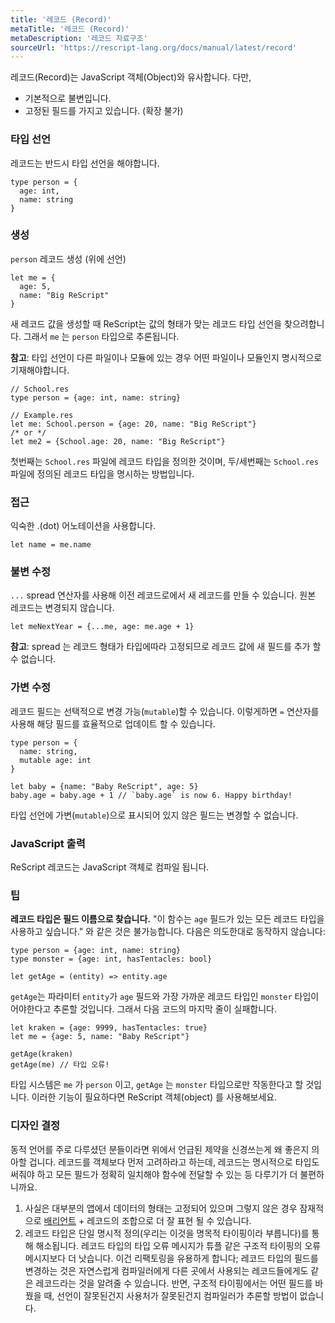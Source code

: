 ```yaml
---
title: '레코드 (Record)'
metaTitle: '레코드 (Record)'
metaDescription: '레코드 자료구조'
sourceUrl: 'https://rescript-lang.org/docs/manual/latest/record'
---
```


레코드(Record)는 JavaScript 객체(Object)와 유사합니다. 다만,

- 기본적으로 불변입니다.
- 고정된 필드를 가지고 있습니다. (확장 불가)

### 타입 선언
레코드는 반드시 타입 선언을 해야합니다.
```
type person = {
  age: int,
  name: string
}
```

### 생성
`person` 레코드 생성 (위에 선언)
```
let me = {
  age: 5,
  name: "Big ReScript"
}
```
새 레코드 값을 생성할 때 ReScript는 값의 형태가 맞는 레코드 타입 선언을 찾으려합니다. 그래서 `me` 는 `person` 타입으로 추론됩니다.

**참고**: 타입 선언이 다른 파일이나 모듈에 있는 경우 어떤 파일이나 모듈인지 명시적으로 기재해야합니다.
```
// School.res
type person = {age: int, name: string}

// Example.res
let me: School.person = {age: 20, name: "Big ReScript"}
/* or */
let me2 = {School.age: 20, name: "Big ReScript"}
```
첫번째는 `School.res` 파일에 레코드 타입을 정의한 것이며, 두/세번째는 `School.res` 파일에 정의된 레코드 타입을 명시하는 방법입니다.


### 접근
익숙한 .(dot) 어노테이션을 사용합니다.
```
let name = me.name
```

### 불변 수정
`...` spread 연산자를 사용해 이전 레코드로에서 새 레코드를 만들 수 있습니다. 원본 레코드는 변경되지 않습니다.
```
let meNextYear = {...me, age: me.age + 1}
```
**참고**: spread 는 레코드 형태가 타입에따라 고정되므로 레코드 값에 새 필드를 추가 할 수 없습니다.

### 가변 수정
레코드 필드는 선택적으로 변경 가능(`mutable`)할 수 있습니다. 이렇게하면 `=` 연산자를 사용해 해당 필드를 효율적으로 업데이트 할 수 있습니다.

``` 
type person = {
  name: string,
  mutable age: int
}

let baby = {name: "Baby ReScript", age: 5}
baby.age = baby.age + 1 // `baby.age` is now 6. Happy birthday!
```
타입 선언에 가변(`mutable`)으로 표시되어 있지 않은 필드는 변경할 수 없습니다.

### JavaScript 출력
ReScript 레코드는 JavaScript 객체로 컴파일 됩니다. 

### 팁
**레코드 타입은 필드 이름으로 찾습니다.** "이 함수는 `age` 필드가 있는 모든 레코드 타입을 사용하고 싶습니다." 와 같은 것은 불가능합니다. 다음은 의도한대로 동작하지 않습니다:

``` 
type person = {age: int, name: string}
type monster = {age: int, hasTentacles: bool}

let getAge = (entity) => entity.age
```
`getAge`는 파라미터 `entity`가 `age` 필드와 가장 가까운 레코드 타입인 `monster` 타입이어야한다고 추론할 것입니다. 그래서 다음 코드의 마지막 줄이 실패합니다.

```
let kraken = {age: 9999, hasTentacles: true}
let me = {age: 5, name: "Baby ReScript"}

getAge(kraken)
getAge(me) // 타입 오류!
```
타입 시스템은 `me` 가 `person` 이고, `getAge` 는 `monster` 타입으로만 작동한다고 할 것입니다. 이러한 기능이 필요하다면 ReScript 객체(object) 를 사용해보세요.

### 디자인 결정

동적 언어를 주로 다루셨던 분들이라면 위에서 언급된 제약을 신경쓰는게 왜 좋은지 의아할 겁니다.
레코드를 객체보다 먼저 고려하라고 하는데, 레코드는 명시적으로 타입도 써줘야 하고 모든 필드가 정확히 일치해야 함수에 전달할 수 있는 등 다루기가 더 불편하니까요.

1. 사실은 대부분의 앱에서 데이터의 형태는 고정되어 있으며 그렇지 않은 경우 잠재적으로 [배리언트](08-Variant) + 레코드의 조합으로 더 잘 표현 될 수 있습니다.
2. 레코드 타입은 단일 명시적 정의(우리는 이것을 명목적 타이핑이라 부릅니다)를 통해 해소됩니다. 레코드 타입의 타입 오류 메시지가 튜플 같은 구조적 타이핑의 오류메시지보다 더 낫습니다. 이건 리팩토링을 유용하게 합니다; 레코드 타입의 필드를 변경하는 것은 자연스럽게 컴파일러에게 다른 곳에서 사용되는 레코드들에게도 같은 레코드라는 것을 알려줄 수 있습니다. 반면, 구조적 타이핑에서는 어떤 필드를 바꿨을 때, 선언이 잘못된건지 사용처가 잘못된건지 컴파일러가 추론할 방법이 없습니다.

